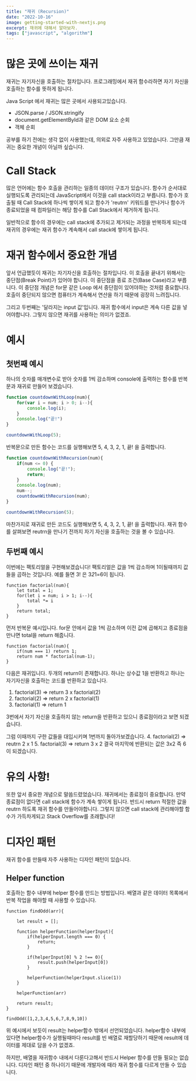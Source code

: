```yaml
---
title: "재귀 (Recursion)"
date: "2022-10-16"
image: getting-started-with-nextjs.png
excerpt: 재귀에 대해서 알아보자.
tags: ["javascript", "algorithm"]
---
```


# 많은 곳에 쓰이는 재귀
재귀는 자기자신을 호출하는 절차입니다. 프로그래밍에서 재귀 함수라하면 자기 자신을 호출하는 함수를 뜻하게 됩니다.

Java Script 에서 재귀는 많은 곳에서 사용되고있습니다.
- JSON.parse / JSON.stringify
- document.getElementById과 같은 DOM 요소 순회
- 객체 순회

공부를 하기 전에는 생각 없이 사용했는데, 의외로 자주 사용하고 있었습니다. 그만큼 재귀는 중요한 개념이 아닐까 싶습니다.

# Call Stack
많은 언어에는 함수 호출을 관리하는 일종의 데이터 구조가 있습니다.
함수가 순서대로 실행되도록 관리되는데 JavaScript에서 이것을 call stack이라고 부릅니다.
함수가 호출될 때 Call Stack에 하나씩 쌓이게 되고 함수가 'reutrn' 키워드를 만나거나 함수가 종료되었을 때 컴파일러는 해당 함수를 Call Stack에서 제거하게 됩니다.

일반적으로 함수의 경우에는 call stack에 추가되고 제거되는 과정을 반복하게 되는데 재귀의 경우에는 재귀 함수가 계속해서 call stack에 쌓이게 됩니다.

# 재귀 함수에서 중요한 개념
앞서 언급했듯이 재귀는 자기자신을 호출하는 절차입니다. 이 호출을 끝내기 위해서는 중단점(Break Point)가 있어야 합니다. 이 중단점을 종료 조건(Base Case)라고 부릅니다. 이 중단점 개념은 for문 같은 Loop 에서 중단점이 있어야하는 것처럼 중요합니다. 호출이 중단되지 않으면 컴퓨터가 계속해서 연산을 하기 때문에 굉장히 느려집니다.

그리고 두번째는 '달라지는 input 값'입니다. 재귀 함수에서 input은 계속 다른 값을 넣어야합니다. 그렇지 않으면 재귀를 사용하는 의미가 없겠죠.

# 예시
## 첫번째 예시
하나의 숫자를 매개변수로 받아 숫자를 1씩 감소하며 console에 출력하는 함수를 반복문과 재귀로 만들어 보겠습니다.
```javascript
function countdownWithLoop(num){
    for(var i = num; i > 0; i--){
        console.log(i);
    }
    console.log("끝!")
}

countdownWithLoop(5);
```
반복문으로 만든 함수는 코드를 실행해보면 5, 4, 3, 2, 1, 끝! 을 출력합니다. 
```javascript
function countdownWithRecursion(num){
    if(num <= 0) {
        console.log("끝!");
        return;
    }
    console.log(num);
    num--;
    countdownWithRecursion(num);
}

countdownWithRecursion(5);
```
마찬가지로 재귀로 만든 코드도 실행해보면 5, 4, 3, 2, 1, 끝! 을 출력합니다. 재귀 함수를 살펴보면 reutrn을 만나기 전까지 자기 자신을 호출하는 것을 볼 수 있습니다.

## 두번째 예시
이번에는 팩토리얼을 구현해보겠습니다! 팩토리얼은 값을 1씩 감소하며 1이될때까지 값들을 곱하는 것입니다. 예를 들면 3! 은 3*2*1=6이 됩니다.

```
function factorial(num){
    let total = 1;
    for(let i = num; i > 1; i--){
        total *= i
    }
    return total;
}
```
먼저 반복문 예시입니다. for문 안에서 값을 1씩 감소하며 이전 값에 곱해지고 종료점을 만나면 total을 return 해줍니다. 

```
function factorial(num){
    if(num === 1) return 1;
    return num * factorial(num-1);
}
```
다음은 재귀입니다. 두개의 return이 존재합니다. 하나는 상수값 1을 반환하고 하나는 자기자신을 호출하는 코드를 반환하고 있습니다.

1. factorial(3) => return 3 x factorial(2)
2. factorial(2) => return 2 x factorial(1)
3. factorial(1) => return 1

3번에서 자기 자신을 호출하지 않는 return을 반환하고 있으니 종료점이라고 보면 되겠습니다.

그럼 이때까지 구한 값들을 대입시키며 1번까지 돌아가보겠습니다.
4. factorial(2) => reutrn 2 x 1
5. factorial(3) => return 3 x 2
결국 마지막에 반환되는 값은 3x2 즉 6이 되겠습니다.


# 유의 사항!
또한 앞서 중요한 개념으로 말씀드렸었습니다. 재귀에서는 종료점이 중요합니다. 
만약 종료점이 없다면 call stack에 함수가 계속 쌓이게 됩니다. 반드시 return 적절한 값을 reutrn 하도록 재귀 함수를 만들어야합니다.
그렇지 않으면 call stack에 관리해야할 함수가 가득차게되고 Stack Overflow를 초래합니다!

# 디자인 패턴
재귀 함수를 만들때 자주 사용하는 디자인 패턴이 있습니다.
## Helper function
호출하는 함수 내부에 helper 함수를 만드는 방법입니다.
배열과 같은 데이터 목록에서 반복 작업을 해야할 때 사용할 수 있습니다. 
```
function findOdd(arr){
    
    let result = [];

    function helperFunction(helperInput){
        if(helperInput.length === 0) {
            return;
        }
        
        if(helperInput[0] % 2 !== 0){
            result.push(helperInput[0])
        }
        
        helperFunction(helperInput.slice(1))
    }
    
    helperFunction(arr)

    return result;
}

findOdd([1,2,3,4,5,6,7,8,9,10])
```
위 예시에서 보듯이 result는 helper함수 밖에서 선언되었습니다. 
helper함수 내부에 있다면 helper함수가 실행될때마다 result를 빈 배열로 재할당하기 때문에 result에 데이터를 제대로 담을 수가 없겠죠.

하지만, 배열을 재귀함수 내에서 다룬다고해서 반드시 Helper 함수를 만들 필요는 없습니다. 디자인 패턴 중 하나이기 때문에 개발자에 때라 재귀 함수를 다르게 만들 수 있습니다.
